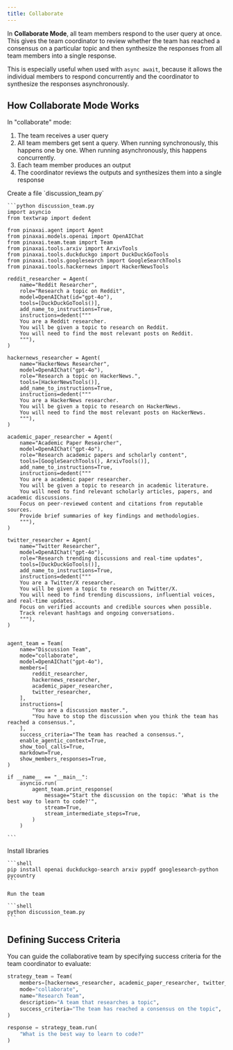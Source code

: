 ```yaml
---
title: Collaborate
---
```


In **Collaborate Mode**, all team members respond to the user query at once. This gives the team coordinator to review whether the team has reached a consensus on a particular topic and then synthesize the responses from all team members into a single response.

This is especially useful when used with `async await`, because it allows the individual members to respond concurrently and the coordinator to synthesize the responses asynchronously.

## How Collaborate Mode Works

In "collaborate" mode:

1. The team receives a user query
2. All team members get sent a query. When running synchronously, this happens one by one. When running asynchronously, this happens concurrently.
3. Each team member produces an output
4. The coordinator reviews the outputs and synthesizes them into a single response

<Steps>
  <Step title="Create a collaborate mode team">
    Create a file `discussion_team.py`

    ```python discussion_team.py
    import asyncio
    from textwrap import dedent

    from pinaxai.agent import Agent
    from pinaxai.models.openai import OpenAIChat
    from pinaxai.team.team import Team
    from pinaxai.tools.arxiv import ArxivTools
    from pinaxai.tools.duckduckgo import DuckDuckGoTools
    from pinaxai.tools.googlesearch import GoogleSearchTools
    from pinaxai.tools.hackernews import HackerNewsTools

    reddit_researcher = Agent(
        name="Reddit Researcher",
        role="Research a topic on Reddit",
        model=OpenAIChat(id="gpt-4o"),
        tools=[DuckDuckGoTools()],
        add_name_to_instructions=True,
        instructions=dedent("""
        You are a Reddit researcher.
        You will be given a topic to research on Reddit.
        You will need to find the most relevant posts on Reddit.
        """),
    )

    hackernews_researcher = Agent(
        name="HackerNews Researcher",
        model=OpenAIChat("gpt-4o"),
        role="Research a topic on HackerNews.",
        tools=[HackerNewsTools()],
        add_name_to_instructions=True,
        instructions=dedent("""
        You are a HackerNews researcher.
        You will be given a topic to research on HackerNews.
        You will need to find the most relevant posts on HackerNews.
        """),
    )

    academic_paper_researcher = Agent(
        name="Academic Paper Researcher",
        model=OpenAIChat("gpt-4o"),
        role="Research academic papers and scholarly content",
        tools=[GoogleSearchTools(), ArxivTools()],
        add_name_to_instructions=True,
        instructions=dedent("""
        You are a academic paper researcher.
        You will be given a topic to research in academic literature.
        You will need to find relevant scholarly articles, papers, and academic discussions.
        Focus on peer-reviewed content and citations from reputable sources.
        Provide brief summaries of key findings and methodologies.
        """),
    )

    twitter_researcher = Agent(
        name="Twitter Researcher",
        model=OpenAIChat("gpt-4o"),
        role="Research trending discussions and real-time updates",
        tools=[DuckDuckGoTools()],
        add_name_to_instructions=True,
        instructions=dedent("""
        You are a Twitter/X researcher.
        You will be given a topic to research on Twitter/X.
        You will need to find trending discussions, influential voices, and real-time updates.
        Focus on verified accounts and credible sources when possible.
        Track relevant hashtags and ongoing conversations.
        """),
    )


    agent_team = Team(
        name="Discussion Team",
        mode="collaborate",
        model=OpenAIChat("gpt-4o"),
        members=[
            reddit_researcher,
            hackernews_researcher,
            academic_paper_researcher,
            twitter_researcher,
        ],
        instructions=[
            "You are a discussion master.",
            "You have to stop the discussion when you think the team has reached a consensus.",
        ],
        success_criteria="The team has reached a consensus.",
        enable_agentic_context=True,
        show_tool_calls=True,
        markdown=True,
        show_members_responses=True,
    )

    if __name__ == "__main__":
        asyncio.run(
            agent_team.print_response(
                message="Start the discussion on the topic: 'What is the best way to learn to code?'",
                stream=True,
                stream_intermediate_steps=True,
            )
        )

    ```
  </Step>

  <Step title="Run the team">
    Install libraries

    ```shell
    pip install openai duckduckgo-search arxiv pypdf googlesearch-python pycountry
    ```

    Run the team

    ```shell
    python discussion_team.py
    ```
  </Step>
</Steps>


## Defining Success Criteria

You can guide the collaborative team by specifying success criteria for the team coordinator to evaluate:

```python
strategy_team = Team(
    members=[hackernews_researcher, academic_paper_researcher, twitter_researcher],
    mode="collaborate",
    name="Research Team",
    description="A team that researches a topic",
    success_criteria="The team has reached a consensus on the topic",
)

response = strategy_team.run(
    "What is the best way to learn to code?"
)
```

